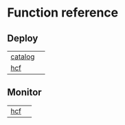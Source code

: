 # Function reference

## Deploy



| | |
| --- | --- |
| [catalog](catalog.qmd#hushh.catalog) |  |
| [hcf](hcf.qmd#hushh.hcf) |  |

## Monitor



| | |
| --- | --- |
| [hcf](hcf.qmd#hushh.hcf) |  |